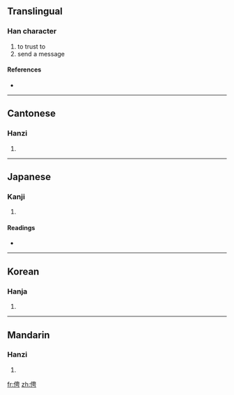 ==Translingual==

===Han character===
{{Han char|rn=9|rad=人|as=07|sn=9|four=2522<sub>7</sub>|canj=人中田尸 (OLWS)}}

# to trust to
# send a message

====References====
* {{Han ref|kx=0105.160|dkj=00701|dj=0222.050|hdz=10162.010|uh=4FDC|ud=20444|bh=CDE5|bd=52709}}

----

==Cantonese==

===Hanzi===
{{yue-hanzi|jyut=|y=ping1}}

# {{defn|Cantonese|sort=人07}}

----

==Japanese==

===Kanji===
{{ja-kanji|grade=|rs=人07}}

# {{defn|Japanese|sort=人07}}

====Readings====
* {{ja-readings|on=[[へい]] (hei), [[びょう]] (byō)|kun=[[つかう]] (tsukau), [[おとこだて]] (otokodate)}}

----

==Korean==

===Hanja===
{{ko-hanja|hangeul=빙|rv=bing|mr=ping}}

# {{defn|Korean|sort=人07}}

----

==Mandarin==

===Hanzi===
{{cmn-hanzi|pin=[[pīng]] ([[ping1]]), [[shù]] ([[shu4]])|wg=p'ing<sup>1</sup>, shu<sup>4</sup>}}

# {{defn|Mandarin|sort=人07}}

[[fr:俜]]
[[zh:俜]]
